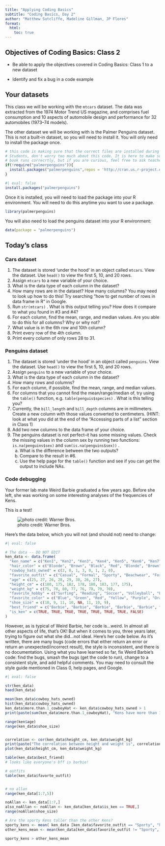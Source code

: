 ```yaml
---
title: "Applying Coding Basics"
subtitle: "Coding Basics, Day 2"
author: "Matthew Sutcliffe, Madeline Gillman, JP Flores"
format: 
  html: 
    toc: true
---
```


## Objectives of Coding Basics: Class 2

-   Be able to apply the objectives covered in Coding Basics: Class 1 to a new dataset

-   Identify and fix a bug in a code example

## Your datasets

This class we will be working with the `mtcars` dataset. The data was extracted from the 1974 Motor Trend US magazine, and comprises fuel consumption and 10 aspects of automobile design and performance for 32 automobiles (1973--74 models).

The other dataset we will be working with is the Palmer Penguins dataset. This is not a built-in dataset, so you will need to install it. You will only need to install the package once.

```r
# this code is making sure that the correct files are installed during the project rendering
# Students, don't worry too much about this code. It is here to make sure that our curriculum
# book runs correcrtly, but if you are curious, feel free to ask teachers for more info. 
if(!require("palmerpenguins")){
  install.packages("palmerpenguins",repos = 'http://cran.us.r-project.org')
}
```

```r
#| eval: false
install.packages("palmerpenguins")
```

Once it is installed, you will need to load the package into your R environment. You will need to do this anytime you want to use a package.

```r
library(palmerpenguins)
```

You will also need to load the penguins dataset into your R environment:

```r
data(package = "palmerpenguins")
```

## Today's class

### Cars dataset

1.  The dataset is stored 'under the hood' in an object called `mtcars`. View the dataset. Use `head()` to view the first 5, 10, and 20 rows.
2.  Assign `mtcars` to a new variable of your choice.
3.  What is the data type of each column in the dataset?
4.  How many rows are in the dataset? How many columns? You may need to look up how to do this! Try searching "how to get number of rows in data frame in R" in Google.
5.  Run `str(mtcars)` . What is this output telling you? How does it compare to what you found in #3 and #4?
6.  For each column, find the mean, range, and median values. Are you able to do this for all columns? Why or why not?
7.  What value is in the 6th row and 10th column?
8.  Print every row of the 4th column.
9.  Print every column of only rows 28 to 31.

### Penguins dataset

1.  The dataset is stored 'under the hood' in an object called `penguins`. View the dataset. Use `head()` to view the first 5, 10, and 20 rows.
2.  Assign `penguins` to a new variable of your choice.
3.  What is the data type of each column in the dataset?
4.  How many rows and columns?
5.  For each column, if possible, find the mean, range, and median values.
6.  For columns that you cannot find the mean/range/median of, try using the `table()` function, e.g. `table(penguis$species)` . What is this telling you?
7.  Currently, the `bill_length` and `bill_depth` columns are in millimeters. Create a new column with those values converted to centimeters. (HINT: look at what you did at the end of the "Accessing parts of a list" section in Class 1)
8.  Add two new columns to the data frame of your choice.
9.  The penguins dataset is not perfect--it has some missing values. Check the missing values in the column sex by running two functions: `is.na(penguins$sex)` and `sum(is.na(penguins$sex))` .
    a.  What is the difference between the two outputs?
    b.  Compare to the result in #6.
    c.  Use the help page for the `table()` function and see if you can get the output to include NAs.

### Code debugging

Your former lab mate Weird Barbie graduated a few years ago. Before she left, she was working on some interesting analyses of the frequencies of Kens.

This is a test!

![photo credit: Warner Bros.](data/class2_files/weirdbarbie.jpeg){fig-align="center"}

Here's the data below, which you will not (and should not) need to change:

```r
#| eval: false

# The data -- DO NOT EDIT 
ken_data <- data.frame(
  "ken_name" = c("Ken1", "Ken2", "Ken3", "Ken4", "Ken5", "Ken6", "Ken7", "Allan"),
  "hair_color" = c("Blonde", "Brown", "Black", "Red", "Blonde", "Brown", "Black", "Black"),
  "cowboy_hats_owned" = c(2, 0, 1, 3, 0, 1, 2, 0),
  "favorite_outfit" = c("Casual", "Formal", "Sporty", "Beachwear", "Formal", "Casual", "Sporty", "Casual"),
  "age" = c(25, 27, 26, 28, 29, 30, 26, 27),
  "height_cm" = c(180, 175, 182, 178, 180, 183, 177, 175),
  "weight_kg" = c(75, 70, 80, 77, 76, 78, 79, 70),
  "favorite_hobby" = c("Surfing", "Reading", "Soccer", "Volleyball", "Painting", "Cooking", "Dancing", "Guitar"),
  "favorite_color" = c("Blue", "Green", "Red", "Yellow", "Purple", "Orange", "Pink", "Blue"),
  "shoe_size" = c(10, 9, 11, 10, NA, 11, 10, 9),
  "best_friend" = c("Barbie", "Barbie", "Barbie", "Barbie", "Barbie", "Barbie", "Barbie", NA),
  "is_ken" = c(TRUE, TRUE, TRUE, TRUE, TRUE, TRUE, TRUE, FALSE)
)
```

However, as is typical of Weird Barbie, her code is...weird. In almost all other aspects of life, that's OK! But when it comes to you, three years later, trying to figure out what she did...not ideal. Here's her code below. As it's written, there are many bugs (code errors that either return an error or return an unexpected/incorrect result), the style is inconsistent, and there is no documentation. Using what you have learned so far, fix Weird Barbie's code: find the bugs, smash the bugs (get the code to run), change to a consistent style, and add helpful comments. You may need to consult the style guide mentioned in Class 0, help pages, and Google.

```r
#| eval: false

str(ken_data)
haed(ken_data)

mean(ken_data$cowboy_hats_owned)
hist(ken_data$cowboy_hats_owned)
ken_data$more.than.1_cowboyHat <- ken_data$cowboy_hats_owned > 1
print(paste(sum(ken_data$more.than.1_cowboyHat), "Kens have more than 1 cowboy hat"))

range(ken$age)
range(ken_data$shoe_size)


correlation <- cor(ken_data$height_cm, ken_data$weight_kg)
print(paste("The correlation between height and weight is", correlation))
plot(ken_data$height_cm, ken_data$weight_kg)

table(ken_data$best_friend)
# looks like everyone's bff is barbie!

# outfits
table(ken_data$favorte_outfit)


# no allan
range(ken_data[1:7,5])

noAllan <- ken_data[1:7,]
also_noAllan <- noAllan <- ken_data[ken_data$is_ken == TRUE,]
range(noAllan$shoe_size)

# Are the sporty Kens taller than the other Kens?
sporty_kens <- mean( ken_data [ken_data$favorite_outfit == "Sporty", "height_cm"])
other_kens_mean <- mean(ken_data[ken_data$favorite_outfit != "Sporty", "height_cm"] )

sporty_kens > other_kens_mean
```